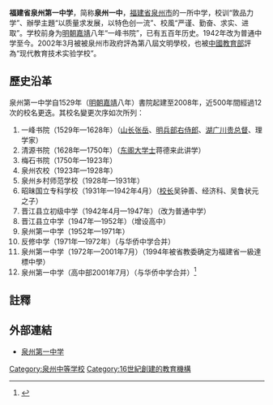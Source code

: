 {{Infobox School
| name = 福建省泉州第一中学
| other_name = 泉州一中
| image =  
| motto = 敦品力學
| established = 1529年
| type = [[公立学校|公立]] 
| religion = 
| affiliation =
| district = [[福建省|福建省]]
| grades = 初中1年级～高中3年级
| president = 
| principal = 
| dean = 
| college = 
| house = 
| sc =
| cs =  
| faculty = 
| staff = 
| students = 
| athletics = 
| conference = 
| colors = 
| mascot = 
| magazine = 
| free_label = 
| free_text = 
| free_label2 = 
| free_text2 = 
| free_label3 = 
| free_text3 = 
| address = [[福建省|福建省]][[泉州市|泉州市]]學府路一峰書31號
| tel = 059522784689
| fax = 
| mail = 
| website = [http://www.qz1z.com 福建省泉州第一中学]
}}
{{coord|24.919153|118.586512|display=title|source:ptwiki}}
'''福建省泉州第一中学'''，简称'''泉州一中'''，[[福建省|福建省]][[泉州市|泉州市]]的一所中学，校训“敦品力学”、辦學主題“以质量求发展，以特色创一流”、校風“严谨、勤奋、求实、进取”。学校前身为[[明朝|明朝]][[嘉靖|嘉靖]]八年“一峰书院”，已有五百年历史。1942年改为普通中学至今。2002年3月被被泉州市政府評為第八屆文明學校，也被[[中华人民共和国教育部|中國教育部]]評為“现代教育技术实验学校”。

==歷史沿革==
泉州第一中学自1529年（[[明朝|明朝]][[嘉靖|嘉靖]]八年）書院起建至2008年，近500年間經過12次的校名更迭。其校名變更次序如次所列：
#一峰书院（1529年—1628年）（[[山长|山长]][[张岳|张岳]]、[[明|明]][[兵部|兵部]][[右侍郎|右侍郎]]、[[湖广川贵总督|湖广川贵总督]]、理学家）
#清源书院（1628年—1750年）（[[东阁大学士|东阁大学士]]蒋德来此讲学）
#梅石书院（1750年—1923年）
#泉州农校（1923年—1928年）
#泉州乡村师范学校（1928年—1931年）
#昭昧国立专科学校（1931年—1942年4月）（[[校长|校长]]吴钟善、经济科、吴鲁状元之子）
#晋江县立初级中学（1942年4月—1947年）（改为普通中学）
#晋江县立中学（1947年—1952年）（增设高中）
#泉州第一中学（1952年—1971年）
#反修中学（1971年—1972年）（与华侨中学合并）
#泉州第一中学（1972年—2001年7月）（1994年被省教委确定为福建省一級達標中學）
#泉州第一中学（高中部2001年7月）（与华侨中学合并）<ref name="泉州第一中学">{{cite web| first=| last=| url=http://new.qzyz.com/ct/fjuc/news_show.asp?id=673| title=泉州第一中学| publisher=''[[福建省|福建省]][[泉州市|泉州市]]泉州第一中学''| date=2008-05-04}}{{dead link|date=2018年3月 |bot=InternetArchiveBot |fix-attempted=yes }}</ref>

==註釋==
<references/>

==外部連結==
*[https://web.archive.org/web/20070520175935/http://new.qzyz.com/ 泉州第一中学]
{{福建省首批办好的重点中学}}
{{福建省一级达标高级中学}}
[[Category:泉州中等学校|Category:泉州中等学校]]
[[Category:16世紀創建的教育機構|Category:16世紀創建的教育機構]]